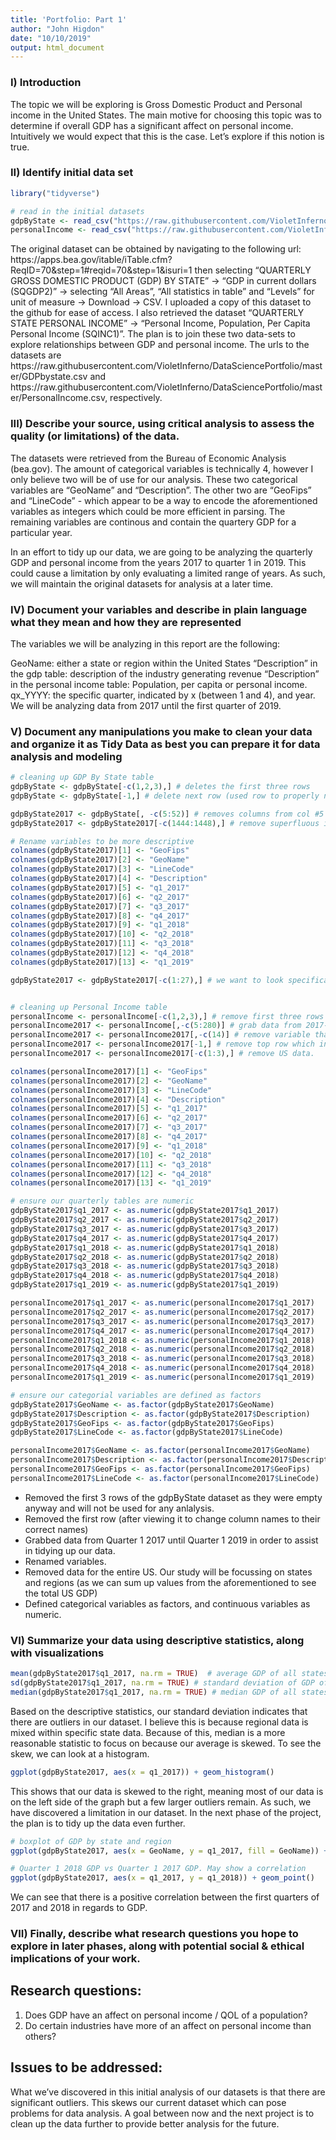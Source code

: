 ---
title: 'Portfolio: Part 1'
author: "John Higdon"
date: "10/10/2019"
output: html_document
---

### I) Introduction

The topic we will be exploring is Gross Domestic Product and Personal income in the United States. The main motive for choosing this topic was to determine if overall GDP has a significant affect on personal income. Intuitively we would expect that this is the case. Let's explore if this notion is true.

### II) Identify initial data set

```{r}
library("tidyverse")

# read in the initial datasets
gdpByState <- read_csv("https://raw.githubusercontent.com/VioletInferno/DataSciencePortfolio/master/GDPbystate.csv")
personalIncome <- read_csv("https://raw.githubusercontent.com/VioletInferno/DataSciencePortfolio/master/PersonalIncome.csv")
```

The original dataset can be obtained by navigating to the following url: https://apps.bea.gov/itable/iTable.cfm?ReqID=70&step=1#reqid=70&step=1&isuri=1 then selecting "QUARTERLY GROSS DOMESTIC PRODUCT (GDP) BY STATE" -> "GDP in current dollars (SQGDP2)" -> selecting "All Areas", "All statistics in table" and "Levels" for unit of measure -> Download -> CSV. I uploaded a copy of this dataset to the github for ease of access. I also retrieved the dataset "QUARTERLY STATE PERSONAL INCOME" -> "Personal Income, Population, Per Capita Personal Income (SQINC1)". The plan is to join these two data-sets to explore relationships between GDP and personal income. The urls to the datasets are https://raw.githubusercontent.com/VioletInferno/DataSciencePortfolio/master/GDPbystate.csv and https://raw.githubusercontent.com/VioletInferno/DataSciencePortfolio/master/PersonalIncome.csv, respectively.


### III) Describe your source, using critical analysis to assess the quality (or limitations) of the data.

The datasets were retrieved from the Bureau of Economic Analysis (bea.gov). The amount of categorical variables is technically 4, however I only believe two will be of use for our analysis. These two categorical variables are "GeoName" and "Description". The other two are "GeoFips" and "LineCode" - which appear to be a way to encode the aforementioned variables as integers which could be more efficient in parsing. The remaining variables are continous and contain the quartery GDP for a particular year.

In an effort to tidy up our data, we are going to be analyzing the quarterly GDP and personal income from the years 2017 to quarter 1 in 2019. This could cause a limitation by only evaluating a limited range of years. As such, we will maintain the original datasets for analysis at a later time.

### IV) Document your variables and describe in plain language what they mean and how they are represented

The variables we will be analyzing in this report are the following:

GeoName: either a state or region within the United States
"Description" in the gdp table: description of the industry generating revenue
"Description" in the personal income table: Population, per capita or personal income.
qx_YYYY: the specific quarter, indicated by x (between 1 and 4), and year. We will be analyzing data from 2017 until the first quarter of 2019.

### V) Document any manipulations you make to clean your data and organize it as Tidy Data as best you can prepare it for data analysis and modeling

```{r}
# cleaning up GDP By State table
gdpByState <- gdpByState[-c(1,2,3),] # deletes the first three rows
gdpByState <- gdpByState[-1,] # delete next row (used row to properly name variables)

gdpByState2017 <- gdpByState[, -c(5:52)] # removes columns from col #5 to 52, leaving us with data from 2017-2019
gdpByState2017 <- gdpByState2017[-c(1444:1448),] # remove superfluous information

# Rename variables to be more descriptive
colnames(gdpByState2017)[1] <- "GeoFips"
colnames(gdpByState2017)[2] <- "GeoName"
colnames(gdpByState2017)[3] <- "LineCode"
colnames(gdpByState2017)[4] <- "Description"
colnames(gdpByState2017)[5] <- "q1_2017"
colnames(gdpByState2017)[6] <- "q2_2017"
colnames(gdpByState2017)[7] <- "q3_2017"
colnames(gdpByState2017)[8] <- "q4_2017"
colnames(gdpByState2017)[9] <- "q1_2018"
colnames(gdpByState2017)[10] <- "q2_2018"
colnames(gdpByState2017)[11] <- "q3_2018"
colnames(gdpByState2017)[12] <- "q4_2018"
colnames(gdpByState2017)[13] <- "q1_2019"

gdpByState2017 <- gdpByState2017[-c(1:27),] # we want to look specifically at states, remove US data.


# cleaning up Personal Income table
personalIncome <- personalIncome[-c(1,2,3),] # remove first three rows
personalIncome2017 <- personalIncome[,-c(5:280)] # grab data from 2017-2019
personalIncome2017 <- personalIncome2017[,-c(14)] # remove variable that won't be matched in gdpByState table.
personalIncome2017 <- personalIncome2017[-1,] # remove top row which indicated names of columns.
personalIncome2017 <- personalIncome2017[-c(1:3),] # remove US data.

colnames(personalIncome2017)[1] <- "GeoFips"
colnames(personalIncome2017)[2] <- "GeoName"
colnames(personalIncome2017)[3] <- "LineCode"
colnames(personalIncome2017)[4] <- "Description"
colnames(personalIncome2017)[5] <- "q1_2017"
colnames(personalIncome2017)[6] <- "q2_2017"
colnames(personalIncome2017)[7] <- "q3_2017"
colnames(personalIncome2017)[8] <- "q4_2017"
colnames(personalIncome2017)[9] <- "q1_2018"
colnames(personalIncome2017)[10] <- "q2_2018"
colnames(personalIncome2017)[11] <- "q3_2018"
colnames(personalIncome2017)[12] <- "q4_2018"
colnames(personalIncome2017)[13] <- "q1_2019"

# ensure our quarterly tables are numeric
gdpByState2017$q1_2017 <- as.numeric(gdpByState2017$q1_2017)
gdpByState2017$q2_2017 <- as.numeric(gdpByState2017$q2_2017)
gdpByState2017$q3_2017 <- as.numeric(gdpByState2017$q3_2017)
gdpByState2017$q4_2017 <- as.numeric(gdpByState2017$q4_2017)
gdpByState2017$q1_2018 <- as.numeric(gdpByState2017$q1_2018)
gdpByState2017$q2_2018 <- as.numeric(gdpByState2017$q2_2018)
gdpByState2017$q3_2018 <- as.numeric(gdpByState2017$q3_2018)
gdpByState2017$q4_2018 <- as.numeric(gdpByState2017$q4_2018)
gdpByState2017$q1_2019 <- as.numeric(gdpByState2017$q1_2019)

personalIncome2017$q1_2017 <- as.numeric(personalIncome2017$q1_2017)
personalIncome2017$q2_2017 <- as.numeric(personalIncome2017$q2_2017)
personalIncome2017$q3_2017 <- as.numeric(personalIncome2017$q3_2017)
personalIncome2017$q4_2017 <- as.numeric(personalIncome2017$q4_2017)
personalIncome2017$q1_2018 <- as.numeric(personalIncome2017$q1_2018)
personalIncome2017$q2_2018 <- as.numeric(personalIncome2017$q2_2018)
personalIncome2017$q3_2018 <- as.numeric(personalIncome2017$q3_2018)
personalIncome2017$q4_2018 <- as.numeric(personalIncome2017$q4_2018)
personalIncome2017$q1_2019 <- as.numeric(personalIncome2017$q1_2019)

# ensure our categorial variables are defined as factors
gdpByState2017$GeoName <- as.factor(gdpByState2017$GeoName)
gdpByState2017$Description <- as.factor(gdpByState2017$Description)
gdpByState2017$GeoFips <- as.factor(gdpByState2017$GeoFips)
gdpByState2017$LineCode <- as.factor(gdpByState2017$LineCode)

personalIncome2017$GeoName <- as.factor(personalIncome2017$GeoName)
personalIncome2017$Description <- as.factor(personalIncome2017$Description)
personalIncome2017$GeoFips <- as.factor(personalIncome2017$GeoFips)
personalIncome2017$LineCode <- as.factor(personalIncome2017$LineCode)
```

- Removed the first 3 rows of the gdpByState dataset as they were empty anyway and will not be used for any anlalysis.
- Removed the first row (after viewing it to change column names to their correct names)
- Grabbed data from Quarter 1 2017 until Quarter 1 2019 in order to assist in tidying up our data.
- Renamed variables.
- Removed data for the entire US. Our study will be focussing on states and regions (as we can sum up values from the aforementioned to see the total US GDP)
- Defined categorical variables as factors, and continuous variables as numeric.


### VI) Summarize your data using descriptive statistics, along with visualizations

```{r}
mean(gdpByState2017$q1_2017, na.rm = TRUE)  # average GDP of all states/regions Quarter 1, 2017 in millions of dollars
sd(gdpByState2017$q1_2017, na.rm = TRUE) # standard deviation of GDP of all states/regions Quarter 1, 2017 in millions of dollars
median(gdpByState2017$q1_2017, na.rm = TRUE) # median GDP of all states/regions Quarter 1, 2017 in millions of dollars
```

Based on the descriptive statistics, our standard deviation indicates that there are outliers in our dataset. I believe this is because regional data is mixed within specific state data. Because of this, median is a more reasonable statistic to focus on because our average is skewed. To see the skew, we can look at a histogram.

```{r}
ggplot(gdpByState2017, aes(x = q1_2017)) + geom_histogram()
```

This shows that our data is skewed to the right, meaning most of our data is on the left side of the graph but a few larger outliers remain. As such, we have discovered a limitation in our dataset. In the next phase of the project, the plan is to tidy up the data even further.

```{r}
# boxplot of GDP by state and region
ggplot(gdpByState2017, aes(x = GeoName, y = q1_2017, fill = GeoName)) + geom_boxplot() + theme_light() + coord_flip()

# Quarter 1 2018 GDP vs Quarter 1 2017 GDP. May show a correlation
ggplot(gdpByState2017, aes(x = q1_2017, y = q1_2018)) + geom_point()

```

We can see that there is a positive correlation between the first quarters of 2017 and 2018 in regards to GDP.

### VII) Finally, describe what research questions you hope to explore in later phases, along with potential social & ethical implications of your work.

## Research questions:  
1) Does GDP have an affect on personal income / QOL of a population?  
2) Do certain industries have more of an affect on personal income than others?  

## Issues to be addressed:  
What we've discovered in this initial analysis of our datasets is that there are significant outliers. This skews our current dataset which can pose problems for data analysis. A goal between now and the next project is to clean up the data further to provide better analysis for the future.


